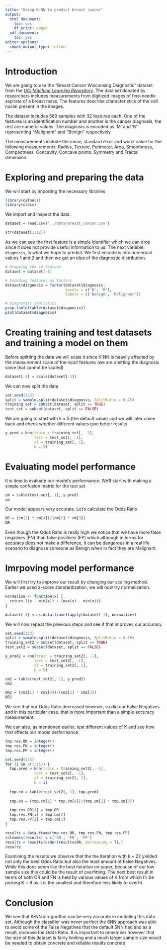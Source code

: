 ```yaml
---
title: "Using K-NN to predict breast cancer"
output:
  html_document:
    toc: yes
    df_print: paged
  pdf_document:
    toc: yes
editor_options:
  chunk_output_type: inline
---
```


# Introduction

We are going to use the "Breast Cancer Wisconsing Diagnostic" dataset from the
*[UCI Machine Learning Repository](https://archive.ics.uci.edu/ml/index.php)*.
The data set donated by researchers includes measurements from digitized images
of fine-needle aspirate of a breast mass. The features describe characteristics 
of the cell nuclei present in the images.\

The dataset includes 569 samples with 32 features each. One of the features is 
an identification number and another is the cancer diagnosis, the rest are
numeric values. The diagnosis is encoded as 'M' and 'B' representing "Malignant"
and "Benign" respectively.\

The measurements include the mean, standard error and worst value for the 
following measurements: Radius, Texture, Perimeter, Area, Smoothness, 
Compactness, Concavity, Concave points, Symmetry and Fractal dimension.

# Exploring and preparing the data

We will start by importing the necessary libraries
```r
library(caTools)
library(class)
```

We import and inspect the data. 
```r
dataset = read.csv('../data/breast_cancer.csv')

str(dataset[1:12])
```
As we can see the first feature is a simple identifier which we can drop since 
it does not provide useful information to us. The next variable, ``diagnosis``,
is what we hope to predict. We first encode is into numerical values 1 and 2 
and then we get an idea of the diagnostic distribution.
```r
# Dropping the id feature
dataset = dataset[-1]

# Encoding features as factors
dataset$diagnosis = factor(dataset$diagnosis, 
                           levels = c('B', 'M'), 
                           labels = c('Benign', 'Malignant'))

# Diagnostic statistics
prop.table(table(dataset$diagnosis))
plot(dataset$diagnosis)
```

# Creating training and test datasets and training a model on them

Before splitting the data we will scale it since K-NN is heavily affected by
the measurement scale of the input features (we are omitting the diagnosis
since that cannot be scaled) 
```r
dataset[-1] = scale(dataset[-1])
```

We can now split the data
```r
set.seed(123)
split = sample.split(dataset$diagnosis, SplitRatio = 0.75)
training_set = subset(dataset, split == TRUE)
test_set = subset(dataset, split == FALSE)
```

We are going to start with k = 5 (the default value) and we will later come 
back and check whether different values give better results
```r
y_pred = knn(train = training_set[, -1],
             test = test_set[, -1],
             cl = training_set[, 1],
             k = 5)
```

# Evaluating model performance
It is time to evaluate our model's performance. We'll start with making a simple
confusion matrix for the test set
```r
cm = table(test_set[, 1], y_pred)
cm
```
Our model appears very accurate. Let's calculate the Odds Ratio
```r
OR = (cm[1] * cm[4])/(cm[2] * cm[3])
OR
```
Even though the Odds Ratio is really high we notice that we have more false
negatives (FN) than false positives (FP) which although in terms for accuracy
does not make a difference, it can be dangerous in a real life scenario to
diagnose someone as Benign when in fact they are Malignant.

# Imrpoving model performance

We will first try to improve our result by changing our scaling method. Earlier
we used z-score standardization, we will now try normalization.
```r
normalize <- function(x) {
  return ((x - min(x)) / (max(x) - min(x)))
}

dataset[-1] = as.data.frame(lapply(dataset[-1], normalize))
```

We will now repeat the previous steps and see if that improves our accuracy
```r
set.seed(123)
split = sample.split(dataset$diagnosis, SplitRatio = 0.75)
training_set2 = subset(dataset, split == TRUE)
test_set2 = subset(dataset, split == FALSE)

y_pred2 = knn(train = training_set2[, -1],
             test = test_set2[, -1],
             cl = training_set2[, 1],
             k = 5)

cm2 = table(test_set2[, 1], y_pred2)
cm2

OR2 = (cm2[1] * cm2[4])/(cm2[2] * cm2[3])
OR2
```
We see that our Odds Ratio decreased however, so did our False Negatives and 
in this particular case, that is more important than a simple accuracy 
measurement.

We can also, as mentioned earlier, test different values of K and see how that
affects our model performance
```r
tmp.res.OR = integer()
tmp.res.FN = integer()
tmp.res.FP = integer()

set.seed(123)
for (i in c(1:25)) {
  tmp.pred = knn(train = training_set2[, -1],
             test = test_set2[, -1],
             cl = training_set2[, 1],
             k = i)
  
  tmp.cm = table(test_set2[, 1], tmp.pred)
  
  tmp.OR = (tmp.cm[1] * tmp.cm[4])/(tmp.cm[2] * tmp.cm[3])

  tmp.res.OR[i] = tmp.OR
  tmp.res.FN[i] = tmp.cm[2]
  tmp.res.FP[i] = tmp.cm[3]
}

results = data.frame(tmp.res.OR, tmp.res.FN, tmp.res.FP)
colnames(results) = c('OR', 'FN', 'FP')
results = results[order(results$OR, decreasing = T),]
results
```
Examining the results we observe that the the iteration with k = 22 yielded not 
only the best Odds Ratio but also the least amount of False Negatives. While 
this does seem like the best iteration on paper, because of our low sample size
this could be the result of overfitting. The next best result in terms of both 
OR and FN is held by various values of K from which I'll be picking K = 8 as it 
is the smallest and therefore less likely to overfit.

# Conclusion
We see that K-NN alrogorithm can be very accurate in modeling this data set. 
Although the classifier was never perfect the 8NN approach was able to avoid 
some of the False Negatives that the default 5NN had and as a result, increase
the Odds Ratio. It is important to remember however that the size of this
dataset is fairly limiting and a much larger sample size would be needed to 
obtain concrete and reliable results
concrete 
